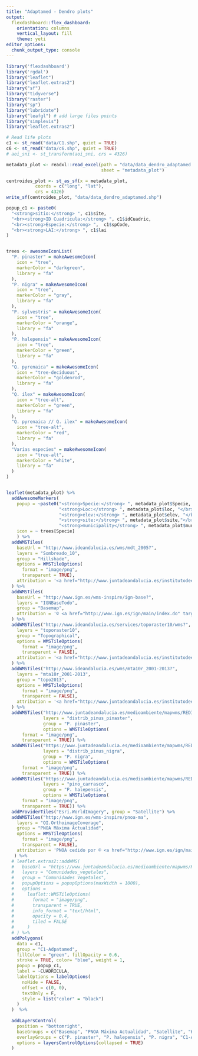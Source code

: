 ```yaml
---
title: "Adaptamed - Dendro plots"
output: 
  flexdashboard::flex_dashboard:
    orientation: columns
    vertical_layout: fill
    theme: yeti
editor_options: 
  chunk_output_type: console
---
```


```r
library('flexdashboard')
library('rgdal')
library("leaflet") 
library("leaflet.extras2")
library("sf")
library("tidyverse")
library("raster")
library("sp")
library("lubridate")
library("leafgl") # add large files points
library("simplevis")
library("leaflet.extras2")
```

```r
# Read life plots
c1 <- st_read("data/C1.shp", quiet = TRUE) 
c6 <- st_read("data/c6.shp", quiet = TRUE)
# aoi_sni <- st_transform(aoi_sni, crs = 4326)

metadata_plot <- readxl::read_excel(path = "data/data_dendro_adaptamed.xlsx", 
                                    sheet = "metadata_plot")

centroides_plot <- st_as_sf(x = metadata_plot,                         
           coords = c("long", "lat"),
           crs = 4326) 
write_sf(centroides_plot, "data/data_dendro_adaptamed.shp")
```


```r
popup_c1 <- paste0(
  "<strong>sitio:</strong> ", c1$site,
  "<br><strong>ID Cuadricula:</strong> ", c1$idCuadric,
  "<br><strong>Especie:</strong> ",  c1$spCode,
  "<br><strong>LAI:</strong> ", c1$lai
)


trees <- awesomeIconList(
  "P. pinaster" = makeAwesomeIcon(
    icon = "tree",
    markerColor = "darkgreen",
    library = "fa"
  ),
  "P. nigra" = makeAwesomeIcon(
    icon = "tree",
    markerColor = "gray",
    library = "fa"
  ),
  "P. sylvestris" = makeAwesomeIcon(
    icon = "tree",
    markerColor = "orange",
    library = "fa"
  ),
  "P. halepensis" = makeAwesomeIcon(
    icon = "tree",
    markerColor = "green",
    library = "fa"
  ),
  "Q. pyrenaica" = makeAwesomeIcon(
    icon = "tree-deciduous",
    markerColor = "goldenrod",
    library = "fa"
  ),
  "Q. ilex" = makeAwesomeIcon(
    icon = "tree-alt",
    markerColor = "green",
    library = "fa"
  ),
  "Q. pyrenaica // Q. ilex" = makeAwesomeIcon(
    icon = "tree-alt",
    markerColor = "red",
    library = "fa"
  ),
  "Varias especies" = makeAwesomeIcon(
    icon = "tree-alt",
    markerColor = "white",
    library = "fa"
  )
)



```

```r
leaflet(metadata_plot) %>%
  addAwesomeMarkers(
    popup = ~paste0("<strong>Specie:</strong> ", metadata_plot$Specie, "</br>",
                    "<strong>Loc:</strong> ", metadata_plot$loc, "</br>",
                    "<strong>elev:</strong> ", metadata_plot$elev, "</br>",
                    "<strong>site:</strong> ", metadata_plot$site,"</br>",
                    "<strong>municipality</strong> ", metadata_plot$municipality),
    icon = ~ trees[Specie]
    ) %>% 
  addWMSTiles(
    baseUrl = "http://www.ideandalucia.es/wms/mdt_2005?",
    layers = "Sombreado_10",
    group = "Hillshade",
    options = WMSTileOptions(
      format = "image/png", 
      transparent = TRUE),
    attribution = '<a href="http://www.juntadeandalucia.es/institutodeestadisticaycartografia" target="_blank">Instituto de Estadística y Cartografía de Andalucía</a>'
  ) %>%
  addWMSTiles(
    baseUrl = "http://www.ign.es/wms-inspire/ign-base?",
    layers = "IGNBaseTodo",
    group = "Basemap",
    attribution = '© <a href="http://www.ign.es/ign/main/index.do" target="_blank">Instituto Geográfico Nacional de España</a>'
  ) %>%  
  addWMSTiles("http://www.ideandalucia.es/services/toporaster10/wms?",
    layers = "toporaster10",
    group = "Topographical",
    options = WMSTileOptions(
      format = "image/png", 
      transparent = FALSE),
    attribution = '<a href="http://www.juntadeandalucia.es/institutodeestadisticaycartografia" target="_blank">Instituto de Estadística y Cartografía de Andalucía</a>'
  ) %>%
  addWMSTiles("http://www.ideandalucia.es/wms/mta10r_2001-2013?",
    layers = "mta10r_2001-2013",
    group = "topo2013",
    options = WMSTileOptions(
      format = "image/png", 
      transparent = FALSE),
    attribution = '<a href="http://www.juntadeandalucia.es/institutodeestadisticaycartografia" target="_blank">Instituto de Estadística y Cartografía de Andalucía</a>'
  ) %>% 
  addWMSTiles("http://www.juntadeandalucia.es/medioambiente/mapwms/REDIAM_distribucion_pinus_pinaster?", 
              layers = "distrib_pinus_pinaster", 
              group = "P. pinaster", 
              options = WMSTileOptions(
      format = "image/png", 
      transparent = TRUE)) %>% 
  addWMSTiles("https://www.juntadeandalucia.es/medioambiente/mapwms/REDIAM_distribucion_pinus_nigra?", 
              layers = "distrib_pinus_nigra", 
              group = "P. nigra", 
              options = WMSTileOptions(
      format = "image/png", 
      transparent = TRUE)) %>%
  addWMSTiles("https://www.juntadeandalucia.es/medioambiente/mapwms/REDIAM_distribucion_pinus_halepensis?", 
              layers = "pino_carrasco", 
              group = "P. halepensis", 
              options = WMSTileOptions(
      format = "image/png", 
      transparent = TRUE)) %>% 
  addProviderTiles("Esri.WorldImagery", group = "Satellite") %>% 
  addWMSTiles("http://www.ign.es/wms-inspire/pnoa-ma",
    layers = "OI.OrthoimageCoverage",
    group = "PNOA Máxima Actualidad",
    options = WMSTileOptions(
      format = "image/png", 
      transparent = FALSE),
    attribution = 'PNOA cedido por © <a href="http://www.ign.es/ign/main/index.do" target="_blank">Instituto Geográfico Nacional de España</a>'
   ) %>% 
  # leaflet.extras2::addWMS(
  #   baseUrl = "https://www.juntadeandalucia.es/medioambiente/mapwms/REDIAM_comunidades_vegetales?",
  #   layers = "Comunidades_vegetales",
  #   group = "Comunidades Vegetales",
  #   popupOptions = popupOptions(maxWidth = 1000),
  #   options =
  #     leaflet::WMSTileOptions(
  #       format = "image/png",
  #       transparent = TRUE,
  #       info_format = "text/html",
  #       opacity = 0.4,
  #       tiled = FALSE
  #     )
  # ) %>%
  addPolygons(
    data = c1,
    group = "C1-Adpatamed",
    fillColor = "green", fillOpacity = 0.6,
    stroke = TRUE, color= "blue", weight = 1,
    popup = popup_c1,
    label = ~CUADRICULA,
    labelOptions = labelOptions(
      noHide = FALSE,
      offset = c(0, 0),
      textOnly = F,
      style = list("color" = "black")
    )
  )  %>% 
  
  addLayersControl(
    position = "bottomright",
    baseGroups = c("Basemap", "PNOA Máxima Actualidad", "Satellite", "Hillshade", "Topographical", "topo2013"),
    overlayGroups = c("P. pinaster", "P. halepensis", "P. nigra", "C1-Adpatamed"), 
    options = layersControlOptions(collapsed = TRUE)
  ) 

```

